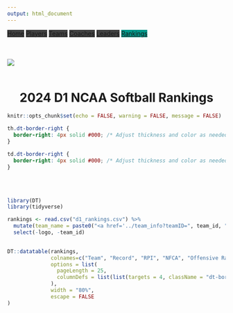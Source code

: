 ```yaml
---
output: html_document
---
```


```{=html}
<title>Softball Statline - D1 Rankings</title>
<link rel="icon" type = image/png href="../logo_small.png">
<meta charset="UTF-8">
<meta name="viewport" content="width=device-width, initial-scale=1">
<meta name="description" content="Get comprehensive game stats for NCAA Softball D1, D2, and D3. Analyze player performances and team statistics with Softball Statline.">
<meta name="keywords" content="NCAA Softball, Softball Stats, D1, D2, D3, College Softball, Softball Game Statistics, Player Performance Metrics, Softball Teams, Softball Scores, Softball Analysis, Softball Highlights, NCAA Softball Rankings, Softball Records, Softball Season, Softball Standings">
<meta property="og:title" content="Softball Statline - NCAA Softball Stats">
<meta property="og:description" content="Get comprehensive game stats for NCAA Softball D1, D2, and D3. Analyze player performances and team statistics with Softball Statline.">
<meta property="og:image" content="../logo.png">
<meta property="og:url" content="https://softballstatline.com">
<meta name="twitter:card" content="../logo.png">
        
<link rel="stylesheet" href="https://www.w3schools.com/w3css/4/w3.css">
<link rel="stylesheet" href="https://www.w3schools.com/lib/w3-theme-teal.css">
<link rel="stylesheet" href="https://cdnjs.cloudflare.com/ajax/libs/font-awesome/6.0.0-beta3/css/all.min.css">
        
<!-- Google tag (gtag.js) -->
<script async src="https://www.googletagmanager.com/gtag/js?id=G-YFFKCYZJXV"></script>
<script>
  window.dataLayer = window.dataLayer || [];
  function gtag(){dataLayer.push(arguments);}
  gtag('js', new Date());
  
  gtag('config', 'G-YFFKCYZJXV');
</script>

<script async src="https://pagead2.googlesyndication.com/pagead/js/adsbygoogle.js?client=ca-pub-8754067983414109" crossorigin="anonymous"></script>
        
    
<meta charset="utf-8" />
<meta name="generator" content="pandoc" />
<meta http-equiv="X-UA-Compatible" content="IE=EDGE" />

<style>
    
/* Style the top navigation bar */
.topnav {
  overflow: hidden;
  background-color: #333;
}

/* Style the topnav links */
.topnav a {
  float: left;
  display: block;
  color: #f2f2f2;
  text-align: center;
  padding: 14px 16px;
  text-decoration: none;
}

/* Change color on hover */
.topnav a:hover {
  background-color: #ddd;
  color: black;
}

</style>

<body>

<div class="w3-top">
              <div class="w3-bar w3-theme w3-top w3-left-align w3-large">
                <a href="../" class="w3-bar-item w3-button w3-hide-small w3-hover-white" style="background-color: #404040;">Home</a>
                <a href="../player_search" class="w3-bar-item w3-button w3-hide-small w3-hover-white" style="background-color: #404040">Players</a>
                <a href="../team_search" class="w3-bar-item w3-button w3-hide-small w3-hover-white" style="background-color: #404040;">Teams</a>
                <a href="../coach_search" class="w3-bar-item w3-button w3-hide-small w3-hover-white" style="background-color: #404040;">Coaches</a>
                <a href="../leaders_search" class="w3-bar-item w3-button w3-hide-small w3-hover-white" style="background-color: #404040;">Leaders</a>
                <a href="" class="w3-bar-item w3-button w3-hide-small w3-hover-white" style="background-color: #009688;">Rankings</a>
              </div>
            </div>
          </div>

<header class="w3-container w3-theme w3-padding" id="myHeader">
          <div class="w3-center" style="position: relative; margin-top: 50px;"> 
            <img src="../logo.png" style="max-width: 100%; height: auto; display: block; margin: 0 auto;">
          </div>
        </header>

<h1 style="margin-top: 50px; text-align: center">2024 D1 NCAA Softball Rankings</h1>
    
</body>
```

```r
knitr::opts_chunk$set(echo = FALSE, warning = FALSE, message = FALSE)

```

```css
th.dt-border-right {
  border-right: 4px solid #000; /* Adjust thickness and color as needed */
}

td.dt-border-right {
  border-right: 4px solid #000; /* Adjust thickness and color as needed */
}

```


<br>
<br>

<div align="center">
```r
library(DT)
library(tidyverse)

rankings <- read.csv("d1_rankings.csv") %>% 
  mutate(team_name = paste0("<a href='../team_info?teamID=", team_id, "'>", team_name, "</a>")) %>% 
  select(-logo, -team_id)
  

DT::datatable(rankings, 
              colnames=c("Team", "Record", "RPI", "NFCA", "Offensive Rank", "Defensive Rank", "Power Rank"),
              options = list(
                pageLength = 25,
                columnDefs = list(list(targets = 4, className = "dt-border-right dt-right"))
              ),
              width = "80%",
              escape = FALSE
)
```
</div>

